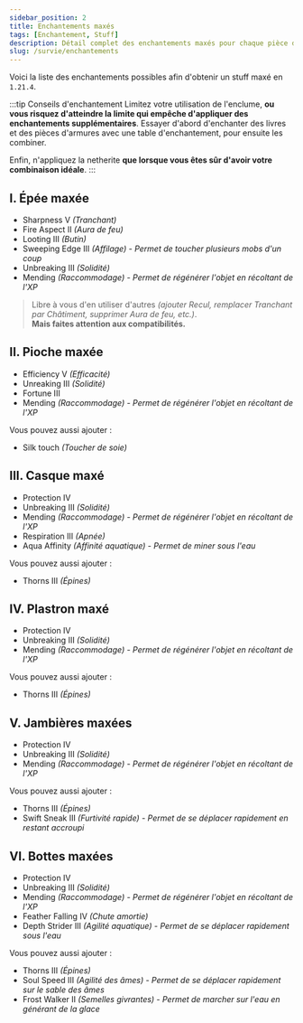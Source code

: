 ```yaml
---
sidebar_position: 2
title: Enchantements maxés
tags: [Enchantement, Stuff]
description: Détail complet des enchantements maxés pour chaque pièce d'armure.
slug: /survie/enchantements
---
```


Voici la liste des enchantements possibles afin d'obtenir un stuff maxé en `1.21.4`.

:::tip Conseils d'enchantement
Limitez votre utilisation de l'enclume, **ou vous risquez d'atteindre la limite qui empêche d'appliquer des enchantements supplémentaires**.
Essayer d'abord d'enchanter des livres et des pièces d'armures avec une table d'enchantement, pour ensuite les combiner.

Enfin, n'appliquez la netherite **que lorsque vous êtes sûr d'avoir votre combinaison idéale**.
:::

## I. Épée maxée

* Sharpness V _(Tranchant)_
* Fire Aspect II _(Aura de feu)_
* Looting III _(Butin)_
* Sweeping Edge III _(Affilage)_ - _Permet de toucher plusieurs mobs d'un coup_
* Unbreaking III _(Solidité)_
* Mending _(Raccommodage)_ - _Permet de régénérer l'objet en récoltant de l'XP_

> Libre à vous d'en utiliser d'autres _(ajouter Recul, remplacer Tranchant par Châtiment, supprimer Aura de feu, etc.)_. <br/>
> **Mais faites attention aux compatibilités.**

## II. Pioche maxée

* Efficiency V _(Efficacité)_
* Unreaking III _(Solidité)_
* Fortune III
* Mending _(Raccommodage)_ - _Permet de régénérer l'objet en récoltant de l'XP_

Vous pouvez aussi ajouter :
* Silk touch _(Toucher de soie)_

## III. Casque maxé

* Protection IV
* Unbreaking III _(Solidité)_
* Mending _(Raccommodage)_ - _Permet de régénérer l'objet en récoltant de l'XP_
* Respiration III _(Apnée)_
* Aqua Affinity _(Affinité aquatique)_ - _Permet de miner sous l'eau_

Vous pouvez aussi ajouter :
* Thorns III _(Épines)_

## IV. Plastron maxé

* Protection IV
* Unbreaking III _(Solidité)_
* Mending _(Raccommodage)_ - _Permet de régénérer l'objet en récoltant de l'XP_

Vous pouvez aussi ajouter :
* Thorns III _(Épines)_

## V. Jambières maxées

* Protection IV
* Unbreaking III _(Solidité)_
* Mending _(Raccommodage)_ - _Permet de régénérer l'objet en récoltant de l'XP_

Vous pouvez aussi ajouter :
* Thorns III _(Épines)_
* Swift Sneak III _(Furtivité rapide)_ - _Permet de se déplacer rapidement en restant accroupi_

## VI. Bottes maxées

* Protection IV
* Unbreaking III _(Solidité)_
* Mending _(Raccommodage)_ - _Permet de régénérer l'objet en récoltant de l'XP_
* Feather Falling IV _(Chute amortie)_
* Depth Strider III _(Agilité aquatique)_ - _Permet de se déplacer rapidement sous l'eau_

Vous pouvez aussi ajouter :
* Thorns III _(Épines)_
* Soul Speed III _(Agilité des âmes)_ - _Permet de se déplacer rapidement sur le sable des âmes_
* Frost Walker II _(Semelles givrantes)_ - _Permet de marcher sur l'eau en générant de la glace_
